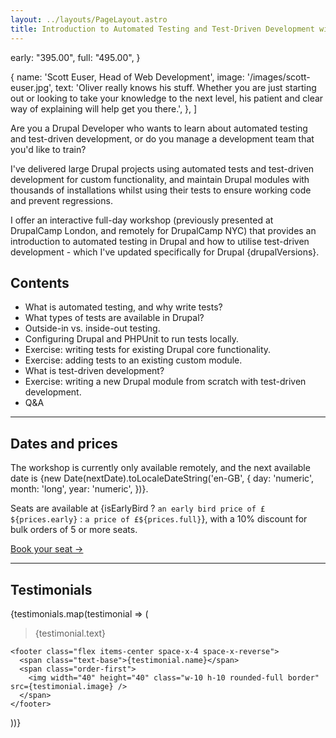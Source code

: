 ```yaml
---
layout: ../layouts/PageLayout.astro
title: Introduction to Automated Testing and Test-Driven Development with Drupal
---
```



  early: "395.00",
  full: "495.00",
}



  {
    name: 'Scott Euser, Head of Web Development',
    image: '/images/scott-euser.jpg',
    text: 'Oliver really knows his stuff. Whether you are just starting out or looking to take your knowledge to the next level, his patient and clear way of explaining will help get you there.',
  },
]

Are you a Drupal Developer who wants to learn about automated testing and test-driven development, or do you manage a development team that you'd like to train?

I've delivered large Drupal projects using automated tests and test-driven development for custom functionality, and maintain Drupal modules with thousands of installations whilst using their tests to ensure working code and prevent regressions.

I offer an interactive full-day workshop (previously presented at DrupalCamp London, and remotely for DrupalCamp NYC) that provides an introduction to automated testing in Drupal and how to utilise test-driven development - which I've updated specifically for Drupal {drupalVersions}.

## Contents

* What is automated testing, and why write tests?
* What types of tests are available in Drupal?
* Outside-in vs. inside-out testing.
* Configuring Drupal and PHPUnit to run tests locally.
* Exercise: writing tests for existing Drupal core functionality.
* Exercise: adding tests to an existing custom module.
* What is test-driven development?
* Exercise: writing a new Drupal module from scratch with test-driven development.
* Q&A

<hr />

## Dates and prices

The workshop is currently only available remotely, and the next available date is <span class="font-bold">{new Date(nextDate).toLocaleDateString('en-GB', { day: 'numeric', month: 'long', year: 'numeric', })}</span>.

Seats are available at <span class="font-bold">{isEarlyBird ? `an early bird price of £${prices.early}` : `a price of £${prices.full}`}</span>, with a 10% discount for bulk orders of 5 or more seats.

<div class="mt-6">
  <a class="inline-flex items-center px-6 py-3 font-medium rounded-md bg-blue-primary text-white no-underline hover:bg-white hover:text-blue-primary focus:bg-white focus:text-blue-primary transition-color ease-in-out duration-200 text-base" href="https://buy.stripe.com/6oE3cW4Su7DA1t6144">
    Book your seat &rarr;
  </a>
</div>

<hr />

## Testimonials

{testimonials.map(testimonial => (
  <div>
    <blockquote class="mt-4">
      {testimonial.text}
    </blockquote>

    <footer class="flex items-center space-x-4 space-x-reverse">
      <span class="text-base">{testimonial.name}</span>
      <span class="order-first">
        <img width="40" height="40" class="w-10 h-10 rounded-full border" src={testimonial.image} />
      </span>
    </footer>
  </div>
))}
